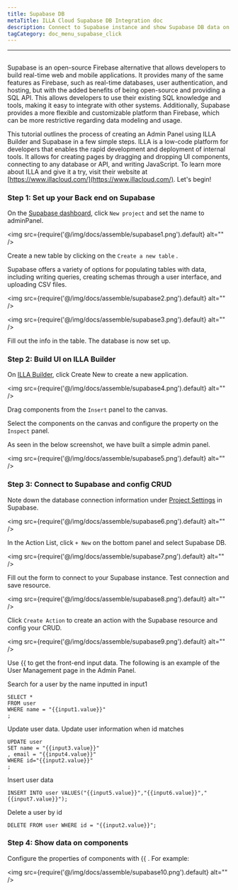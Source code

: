 ```yaml
---
title: Supabase DB
metaTitle: ILLA Cloud Supabase DB Integration doc
description: Connect to Supabase instance and show Supabase DB data on components
tagCategory: doc_menu_supabase_click
---
```

---

## <Heading hidden>Supabase DB</Heading>

Supabase is an open-source Firebase alternative that allows developers to build real-time web and mobile applications. It provides many of the same features as Firebase, such as real-time databases, user authentication, and hosting, but with the added benefits of being open-source and providing a SQL API. This allows developers to use their existing SQL knowledge and tools, making it easy to integrate with other systems. Additionally, Supabase provides a more flexible and customizable platform than Firebase, which can be more restrictive regarding data modeling and usage.

This tutorial outlines the process of creating an Admin Panel using ILLA Builder and Supabase in a few simple steps. ILLA is a low-code platform for developers that enables the rapid development and deployment of internal tools. It allows for creating pages by dragging and dropping UI components, connecting to any database or API, and writing JavaScript. To learn more about ILLA and give it a try, visit their website at [https://www.illacloud.com/](https://www.illacloud.com/). Let's begin!


### Step 1: Set up your Back end on Supabase

On the [Supabase dashboard](https://app.supabase.com/projects), click `New project` and set the name to adminPanel.

<img
  src={require('@/img/docs/assemble/supabase1.png').default}
  alt=""
/>

Create a new table by clicking on the `Create a new table` .

Supabase offers a variety of options for populating tables with data, including writing queries, creating schemas through a user interface, and uploading CSV files.

<img
  src={require('@/img/docs/assemble/supabase2.png').default}
  alt=""
/>

<img
  src={require('@/img/docs/assemble/supabase3.png').default}
  alt=""
/>

Fill out the info in the table. The database is now set up.

### Step 2: Build UI on ILLA Builder

On [ILLA Builder](https://fast-try.illacloud.com/), click Create New to create a new application.

<img
  src={require('@/img/docs/assemble/supabase4.png').default}
  alt=""
/>

Drag components from the `Insert` panel to the canvas.

Select the components on the canvas and configure the property on the `Inspect` panel.

As seen in the below screenshot, we have built a simple admin panel.

<img
  src={require('@/img/docs/assemble/supabase5.png').default}
  alt=""
/>

### Step 3: Connect to Supabase and config CRUD

Note down the database connection information under [Project Settings](https://app.supabase.com/project/hdcfnsxpwwgboqomdrhp/settings/database) in Supabase.

<img
  src={require('@/img/docs/assemble/supabase6.png').default}
  alt=""
/>

In the Action List, click `+ New` on the bottom panel and select Supabase DB.

<img
  src={require('@/img/docs/assemble/supabase7.png').default}
  alt=""
/>

Fill out the form to connect to your Supabase instance. Test connection and save resource.

<img
  src={require('@/img/docs/assemble/supabase8.png').default}
  alt=""
/>

Click `Create Action` to create an action with the Supabase resource and config your CRUD.

<img
  src={require('@/img/docs/assemble/supabase9.png').default}
  alt=""
/>

Use {{ to get the front-end input data. The following is an example of the User Management page in the Admin Panel.

Search for a user by the name inputted in input1

```
SELECT *
FROM user
WHERE name = "{{input1.value}}"
;
```

Update user data. Update user information when id matches

```
UPDATE user
SET name = "{{input3.value}}"
, email = "{{input4.value}}"
WHERE id="{{input2.value}}"
;
```

Insert user data

```
INSERT INTO user VALUES("{{input5.value}}","{{input6.value}}","{{input7.value}}");
```

Delete a user by id

```
DELETE FROM user WHERE id = "{{input2.value}}";
```

### Step 4: Show data on components
Configure the properties of components with {{ . For example:


<img
  src={require('@/img/docs/assemble/supabase10.png').default}
  alt=""
/>

